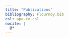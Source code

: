 ```yaml
---
title: "Publications"
bibliography: Flournoy.bib
csl: apa-cv.csl
nocite: |
  @*
---
```


::: {#refs}
:::

